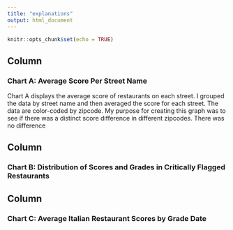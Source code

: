 ```yaml
---
title: "explanations"
output: html_document
---
```


```r
knitr::opts_chunk$set(echo = TRUE)
```


Column {data-width=450}
-----------------------------------------------------------------------

### Chart A: Average Score Per Street Name

Chart A displays the average score of restaurants on each street. I grouped the data by street name and then averaged the score for each street. The data are color-coded by zipcode. My purpose for creating this graph was to see if there was a distinct score difference in different zipcodes. There was no difference 


Column {data-width=450}
-----------------------------------------------------------------------

### Chart B: Distribution of Scores and Grades in Critically Flagged Restaurants


Column {data-width=450}
-----------------------------------------------------------------------
### Chart C: Average Italian Restaurant Scores by Grade Date
